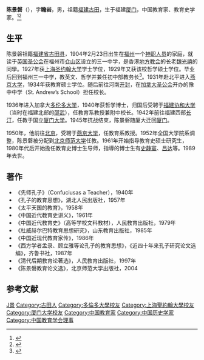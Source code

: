 '''陈景磐'''（{{bd|1904年|2月23日|1989年|11月|catIdx=Chen,陈}}），字'''瞻岩'''，男，祖籍[[福建|福建]][[古田县|古田]]，生于福建[[厦门|厦门]]，中国教育家、教育史学家。<ref>{{Cite book|title=中华当代文化名人大辞典|author=张品兴, 殷登祥, 陈有进等主编|publisher=中国广播电视出版社|year=1992|isbn=9787504315137|location=北京|pages=}}</ref><ref>{{Cite book|title=当代中国社会科学手册|author=汝信，易克信主编|publisher=社会科学文献出版社|year=1988|isbn=|location=北京|pages=}}</ref>

== 生平 ==
陈景磐祖籍[[福建省|福建省]][[古田县|古田县]]，1904年2月23日出生在[[福州|福州]]一个[[神职人员|神职人员]]的家庭，就读于[[英国圣公会|英国圣公会]]在福州市[[仓山区|仓山区]]设立的三一中学，是香港[[地方教会|地方教会]]的长老[[魏光禧|魏光禧]]的同學。1927年获[[圣约翰大学_(上海)|上海圣约翰大学]]学士学位，1929年又获该校哲学硕士学位。毕业后回到福州三一中学，教英文、哲学并兼任初中部教务长<ref>{{Cite web |url=http://www.fjsq.gov.cn/showtext.asp?ToBook=3005&index=507 |title=《仓山区志》人物简介 |access-date=2007-09-29 |archive-url=https://web.archive.org/web/20140330083139/http://www.fjsq.gov.cn/ShowText.asp?ToBook=3005&index=507 |archive-date=2014-03-30 |dead-url=yes }}</ref>。1931年赴北平进入[[燕京大学|燕京大学]]，1934年获教育硕士学位。随后前往河南[[开封|开封]]，在[[加拿大圣公会|加拿大圣公会]]开办的豫中中学（St. Andrew’s School）担任校长。

1936年进入加拿大[[多伦多大学|多伦多大学]]，1940年获哲学博士，归国后受聘于[[福建协和大学|福建协和大学]]（当时在福建北部的[[邵武|邵武]]），任教育系教授兼附中校长。1942年前往福建西部[[长汀|长汀]]，任教于国立[[厦门大学|厦门大学]]。1945年抗战结束，陈景磐随厦大迁回[[厦门|厦门]]。

1950年，他前往[[北京|北京]]，受聘于[[燕京大学|燕京大学]]，任教育系教授。1952年全国大学院系调整，陈景磐被分配到[[北京师范大学|北京师范大学]]任教。1961年开始指导教育史硕士研究生，1980年代后开始擔任教育史博士生导师，指導的博士生有[[史静寰|史静寰]]、[[吕达|吕达]]等。1989年去世。

== 著作 ==
*《先师孔子》（Confuciusas a Teacher），1940年
*《孔子的教育思想》，湖北人民出版社，1957年
*《太平天国的教育》，1958年
*《中国近代教育史讲义》，1961年
*《中国近代教育史》（高等学校文科教材），人民教育出版社，1979年
*《杜威赫尔巴特教育思想研究》，山东教育出版社，1985年
*《中国近现代教育家传》，1986年
*《西方学者孟录、顾立雅等论孔子的教育思想》，《近四十年来孔子研究论文选编》，齐鲁书社，1987年
*《清代后期教育论著选》，人民教育出版社，1997年
*《陈景磐教育论文选》，北京师范大学出版社，2004

== 参考文献 ==
{{reflist}}

{{Navboxes
| title  = 陈景磐在[[中国教育学会|中国教育学会]]的职务
| list1  =
{{中国教育学会第一届理事会}}
}}

{{Authority control}}
{{DEFAULTSORT:Chen}}
[[Category:陈姓|J景]]
[[Category:古田人|Category:古田人]]
[[Category:多倫多大學校友|Category:多倫多大學校友]]
[[Category:上海聖約翰大學校友|Category:上海聖約翰大學校友]]
[[Category:厦门大学校友|Category:厦门大学校友]]
[[Category:中国教育家|Category:中国教育家]]
[[Category:中国历史学家|Category:中国历史学家]]
[[Category:中国教育学会理事|Category:中国教育学会理事]]